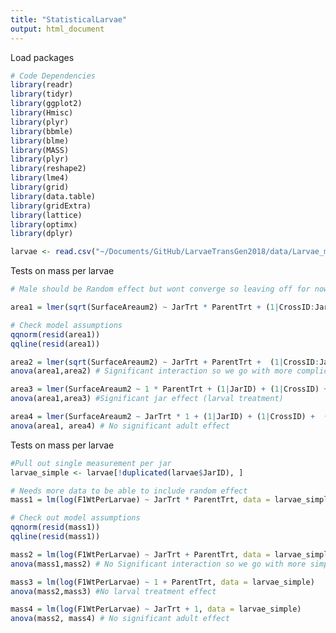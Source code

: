 ```yaml
---
title: "StatisticalLarvae"
output: html_document
---
```


Load packages
```r
# Code Dependencies
library(readr)
library(tidyr)
library(ggplot2)
library(Hmisc)
library(plyr)
library(bbmle)
library(blme)
library(MASS)
library(plyr)
library(reshape2)
library(lme4)
library(grid)
library(data.table)
library(gridExtra)
library(lattice)
library(optimx)
library(dplyr)

larvae <- read.csv("~/Documents/GitHub/LarvaeTransGen2018/data/Larvae_morphology.csv")
```
Tests on mass per larvae
```r
# Male should be Random effect but wont converge so leaving off for now

area1 = lmer(sqrt(SurfaceAreaum2) ~ JarTrt * ParentTrt + (1|CrossID:JarID) +  (1|FemaleID) , data = larvae)

# Check model assumptions 
qqnorm(resid(area1))
qqline(resid(area1))

area2 = lmer(sqrt(SurfaceAreaum2) ~ JarTrt + ParentTrt +  (1|CrossID:JarID) +  (1|FemaleID) , data = larvae)
anova(area1,area2) # Significant interaction so we go with more complicated model

area3 = lmer(SurfaceAreaum2 ~ 1 * ParentTrt + (1|JarID) + (1|CrossID) +  (1|FemaleID) , data = larvae)
anova(area1,area3) #Significant jar effect (larval treatment)

area4 = lmer(SurfaceAreaum2 ~ JarTrt * 1 + (1|JarID) + (1|CrossID) +  (1|FemaleID) , data = larvae)
anova(area1, area4) # No significant adult effect

```
Tests on mass per larvae
```r
#Pull out single measurement per jar
larvae_simple <- larvae[!duplicated(larvae$JarID), ]

# Needs more data to be able to include random effect
mass1 = lm(log(F1WtPerLarvae) ~ JarTrt * ParentTrt, data = larvae_simple)

# Check out model assumptions
qqnorm(resid(mass1))
qqline(resid(mass1))

mass2 = lm(log(F1WtPerLarvae) ~ JarTrt + ParentTrt, data = larvae_simple)
anova(mass1,mass2) # No Significant interaction so we go with more simple model

mass3 = lm(log(F1WtPerLarvae) ~ 1 + ParentTrt, data = larvae_simple)
anova(mass2,mass3) #No larval treatment effect

mass4 = lm(log(F1WtPerLarvae) ~ JarTrt + 1, data = larvae_simple)
anova(mass2, mass4) # No significant adult effect

```

```r

```